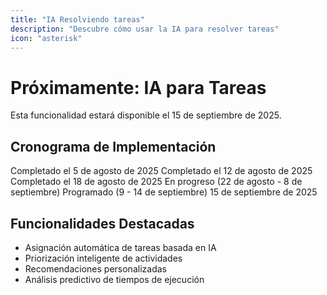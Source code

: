 ```yaml
---
title: "IA Resolviendo tareas"
description: "Descubre cómo usar la IA para resolver tareas"
icon: "asterisk"
---
```


# Próximamente: IA para Tareas

<Note>
  Esta funcionalidad estará disponible el 15 de septiembre de 2025.
</Note>

## Cronograma de Implementación

<Steps>
  <Step title="Definición de Requisitos">
    Completado el 5 de agosto de 2025
  </Step>
  <Step title="Selección de Modelos de IA">
    Completado el 12 de agosto de 2025
  </Step>
  <Step title="Integración con Sistema de Tareas">
    Completado el 18 de agosto de 2025
  </Step>
  <Step title="Fase de Pruebas">
    En progreso (22 de agosto - 8 de septiembre)
  </Step>
  <Step title="Optimización y Ajustes">
    Programado (9 - 14 de septiembre)
  </Step>
  <Step title="Lanzamiento al Público">
    15 de septiembre de 2025
  </Step>
</Steps>

## Funcionalidades Destacadas

- Asignación automática de tareas basada en IA
- Priorización inteligente de actividades
- Recomendaciones personalizadas
- Análisis predictivo de tiempos de ejecución